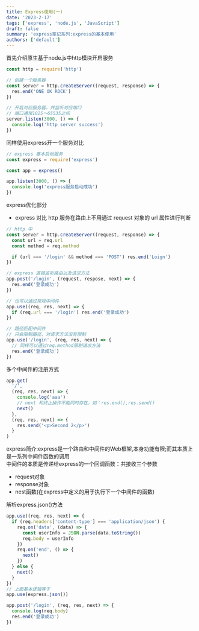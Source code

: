 ```yaml
---
title: Express使用(一)
date: '2023-2-17'
tags: ['express', 'node.js', 'JavaScript']
draft: false
summary: 'express笔记系列:express的基本使用'
authors: ['default']
---
```


<div className="text-2xl text-cyan-300">首先介绍原生基于node.js中http模块开启服务</div>

```js
const http = require('http')

// 创建一个服务器
const server = http.createServer((request, response) => {
  res.end('ONE OK ROCK')
})

// 开启对应服务器，并监听对应端口
// 端口通常1025～65535之间
server.listen(3000, () => {
  console.log('http server success')
})
```

<div className="text-2xl text-cyan-300">同样使用express开一个服务对比</div>

```js
// express 基本启动服务
const express = require('express')

const app = express()

app.listen(3000, () => {
  console.log('express服务启动成功')
})
```

<p>express优化部分</p>

- express 对比 http 服务在路由上不用通过 request 对象的 url 属性进行判断

```js
// http 中
const server = http.createServer((request, response) => {
  const url = req.url
  const method = req.method

  if (url === '/login' && method === 'POST') res.end('Loign')
})

// express 直接监听路由以及请求方法
app.post('/login', (request, respose, next) => {
  res.end('登录成功')
})

// 也可以通过常规中间件
app.use((req, res, next) => {
  if (req.url === '/login') res.end('登录成功')
})

// 路径匹配中间件
// 只会限制路径，对请求方法没有限制
app.use('/login', (req, res, next) => {
  // 同样可以通过req.method限制请求方法
  res.end('登录成功')
})
```

<p>多个中间件的注册方式</p>

```js
app.get(
  '/',
  (req, res, next) => {
    console.log('aaa')
    // next 和终止操作不能同时存在，如：res.end(),res.send()
    next()
  },
  (req, res, next) => {
    res.send('<p>Second 2</p>')
  }
)
```

<div className="text-2xl text-cyan-300">
  express简介:express是一个路由和中间件的Web框架,本身功能有限;而其本质上是一系列中间件函数的调用
</div>

<div className="text-xl text-cyan-300">
  中间件的本质是传递给express的一个回调函数：共接收三个参数
  <ul>
    <li>request对象</li>
    <li>response对象</li>
    <li>nest函数(在express中定义的用于执行下一个中间件的函数)</li>
  </ul>
</div>

<div className="text-2xl text-cyan-300">解析express.json()方法</div>

```js
app.use((req, res, next) => {
  if (req.headers['content-type'] === 'application/json') {
    req.on('data', (data) => {
      const userInfo = JSON.parse(data.toString())
      req.body = userInfo
    })
    req.on('end', () => {
      next()
    })
  } else {
    next()
  }
})
// 上面基本逻辑等于
app.use(express.json())

app.post('/login', (req, res, next) => {
  console.log(req.body)
  res.end('登录成功')
})
```
